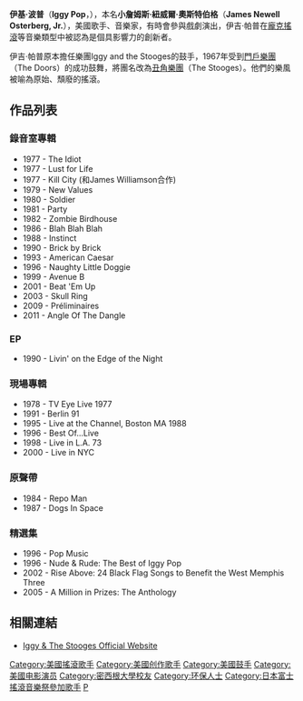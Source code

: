 {{BLP unsourced}}
{{noteTA
|T=zh-hant:伊基·波普; zh-tw:伊吉·帕普;
|1=zh-hant:伊基·波普; zh-tw:伊吉·帕普;
}}
{{艺人
|name      = Iggy Pop<br>伊基·波普
|type  =  男歌手
|image      = Iggy Pop - pinkpop87.jpg
|imagesize  = 280px
|birthname  = James Newell Osterberg, Jr.
|出生日期 = {{birth date and age|mf=yes|1947|4|21}}
|出生地点 = {{USA}}[[密歇根州|密歇根州]]{{link-en|馬斯基根|Muskegon, Michigan}}
|父母 = James Osterberg, Sr.<br>Louella Christensen
|Instrument   =  演唱、吉他、键盘、鼓
|Genre        = [[摇滚乐|摇滚乐]]
|教育程度  = {{USA}}[[密歇根大学|密歇根大学]]
|Years_active  = 1963～
|配偶 = {{Plainlist|
* Wendy Weissberg<br>（1968～1968）
* Suchi Asano<br>（1984～1999）
* Nina Alu<br>（？～）
}}
|儿女 = Eric Benson<br>（1970～）
|URL = 
}}

'''伊基·波普'''（'''Iggy Pop'''，{{bd|1947年|4月21日||}}），本名'''小詹姆斯·紐威爾·奧斯特伯格'''（'''James Newell Osterberg, Jr.'''），美國歌手、音樂家，有時會參與戲劇演出，伊吉·帕普在[[龐克搖滾|龐克搖滾]]等音樂類型中被認為是個具影響力的創新者。

伊吉·帕普原本擔任樂團Iggy and the Stooges的鼓手，1967年受到[[門戶合唱團|門戶樂團]]（The Doors）的成功鼓舞，將團名改為[[丑角合唱團|丑角樂團]]（The Stooges）。他們的樂風被喻為原始、頹廢的搖滾。<br/>

==作品列表==
===錄音室專輯===
* 1977 - The Idiot
* 1977 - Lust for Life
* 1977 - Kill City  (和James Williamson合作)
* 1979 - New Values
* 1980 - Soldier
* 1981 - Party
* 1982 - Zombie Birdhouse
* 1986 - Blah Blah Blah
* 1988 - Instinct
* 1990 - Brick by Brick
* 1993 - American Caesar
* 1996 - Naughty Little Doggie
* 1999 - Avenue B
* 2001 - Beat 'Em Up
* 2003 - Skull Ring
* 2009 - Préliminaires
* 2011 - Angle Of The Dangle

===EP===
* 1990 - Livin' on the Edge of the Night

===現場專輯===
* 1978 - TV Eye Live 1977
* 1991 - Berlin 91
* 1995 - Live at the Channel, Boston MA 1988
* 1996 - Best Of...Live
* 1998 - Live in L.A. 73
* 2000 - Live in NYC

===原聲帶===
* 1984 - Repo Man
* 1987 - Dogs In Space

===精選集===
* 1996 - Pop Music
* 1996 - Nude & Rude: The Best of Iggy Pop
* 2002 - Rise Above: 24 Black Flag Songs to Benefit the West Memphis Three
* 2005 - A Million in Prizes: The Anthology

==相關連結==
* [http://www.iggyandthestoogesmusic.com Iggy & The Stooges Official Website]{{Wayback|url=http://www.iggyandthestoogesmusic.com/ |date=20200906041932 }}

{{Commons category|Iggy Pop}}
{{wikiquote}}
{{摇滚名人堂2010届入选者}}
{{Authority control}}
{{DEFAULTSORT:Pop, Iggy}}

[[Category:美國搖滾歌手|Category:美國搖滾歌手]]
[[Category:美國创作歌手|Category:美國创作歌手]]
[[Category:美國鼓手|Category:美國鼓手]]
[[Category:美國电影演员|Category:美國电影演员]]
[[Category:密西根大學校友|Category:密西根大學校友]]
[[Category:环保人士|Category:环保人士]]
[[Category:日本富士搖滾音樂祭參加歌手|Category:日本富士搖滾音樂祭參加歌手]]
[[Category:摇滚名人堂入选者|P]]